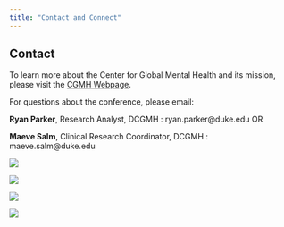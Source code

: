 ```yaml
---
title: "Contact and Connect"
---
```


## Contact

To learn more about the Center for Global Mental Health and its mission, please visit the [CGMH Webpage](https://globalhealth.duke.edu/center-global-mental-health).

For questions about the conference, please email:

**Ryan Parker**, Research Analyst, DCGMH : ryan.parker@duke.edu OR

**Maeve Salm**, Clinical Research Coordinator, DCGMH : maeve.salm@duke.edu

![](conference_explore.png){fig-align="center"}

![](conference_grownetwork.png){fig-align="center"}

![](conference_learnexperts.png){fig-align="center"}

![](conference_shareresearch.png){fig-align="center"}
